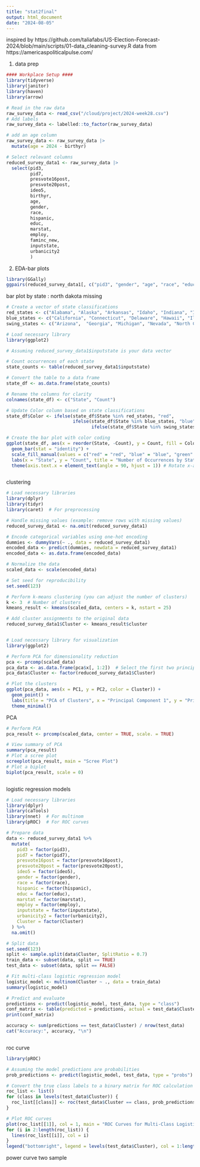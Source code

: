```yaml
---
title: "stat2final"
output: html_document
date: "2024-08-05"
---
```

inspired by https://github.com/taliafabs/US-Election-Forecast-2024/blob/main/scripts/01-data_cleaning-survey.R
data from https://americaspoliticalpulse.com/

1. data prep
```r
#### Workplace Setup ####
library(tidyverse)
library(janitor)
library(haven)
library(arrow)

# Read in the raw data
raw_survey_data <- read_csv("/cloud/project/2024-week28.csv")
# Add labels
raw_survey_data <- labelled::to_factor(raw_survey_data)

# add an age column
raw_survey_data <- raw_survey_data |>
  mutate(age = 2024 - birthyr)

# Select relevant columns
reduced_survey_data1 <- raw_survey_data |>
  select(pid3,
         pid7,
         presvote16post,
         presvote20post,
         ideo5,
         birthyr,
         age,
         gender,
         race,
         hispanic,
         educ,
         marstat,
         employ, 
         faminc_new,
         inputstate,
         urbanicity2
         )

```


2. EDA-bar plots

```r
library(GGally)
ggpairs(reduced_survey_data1[, c("pid3", "gender", "age", "race", "educ", "employ", "urbanicity2")])
```
bar plot by state : north dakota missing

```r
# Create a vector of state classifications
red_states <- c("Alabama", "Alaska", "Arkansas", "Idaho", "Indiana", "Iowa", "Kansas", "Kentucky", "Louisiana", "Mississippi", "Missouri", "Montana", "Nebraska", "North Dakota", "Oklahoma", "South Carolina", "South Dakota", "Tennessee", "Texas", "Utah", "West Virginia", "Wyoming","Florida", "Ohio")
blue_states <- c("California", "Connecticut", "Delaware", "Hawaii", "Illinois", "Maine", "Maryland", "Massachusetts", "Minnesota", "New Jersey", "New Mexico", "New York", "Oregon", "Rhode Island", "Vermont", "Virginia", "Washington","Colorado", "New Hampshire","District of Columbia")
swing_states <- c("Arizona",  "Georgia", "Michigan", "Nevada", "North Carolina", "Pennsylvania", "Wisconsin")

# Load necessary library
library(ggplot2)

# Assuming reduced_survey_data1$inputstate is your data vector

# Count occurrences of each state
state_counts <- table(reduced_survey_data1$inputstate)

# Convert the table to a data frame
state_df <- as.data.frame(state_counts)

# Rename the columns for clarity
colnames(state_df) <- c("State", "Count")

# Update Color column based on state classifications
state_df$Color <- ifelse(state_df$State %in% red_states, "red",
                         ifelse(state_df$State %in% blue_states, "blue",
                                ifelse(state_df$State %in% swing_states, "green", "grey")))

# Create the bar plot with color coding
ggplot(state_df, aes(x = reorder(State, -Count), y = Count, fill = Color)) +
  geom_bar(stat = "identity") +
  scale_fill_manual(values = c("red" = "red", "blue" = "blue", "green" = "green", "grey" = "grey")) +
  labs(x = "State", y = "Count", title = "Number of Occurrences by State") +
  theme(axis.text.x = element_text(angle = 90, hjust = 1)) # Rotate x-axis labels for better readability



```
clustering

```r
# Load necessary libraries
library(dplyr)
library(tidyr)
library(caret)  # For preprocessing

# Handle missing values (example: remove rows with missing values)
reduced_survey_data1 <- na.omit(reduced_survey_data1)

# Encode categorical variables using one-hot encoding
dummies <- dummyVars(~ ., data = reduced_survey_data1)
encoded_data <- predict(dummies, newdata = reduced_survey_data1)
encoded_data <- as.data.frame(encoded_data)

# Normalize the data
scaled_data <- scale(encoded_data)

# Set seed for reproducibility
set.seed(123)

# Perform k-means clustering (you can adjust the number of clusters)
k <- 3  # Number of clusters
kmeans_result <- kmeans(scaled_data, centers = k, nstart = 25)

# Add cluster assignments to the original data
reduced_survey_data1$Cluster <- kmeans_result$cluster


# Load necessary library for visualization
library(ggplot2)

# Perform PCA for dimensionality reduction
pca <- prcomp(scaled_data)
pca_data <- as.data.frame(pca$x[, 1:2])  # Select the first two principal components
pca_data$Cluster <- factor(reduced_survey_data1$Cluster)

# Plot the clusters
ggplot(pca_data, aes(x = PC1, y = PC2, color = Cluster)) +
  geom_point() +
  labs(title = "PCA of Clusters", x = "Principal Component 1", y = "Principal Component 2") +
  theme_minimal()

```



PCA

```r
# Perform PCA
pca_result <- prcomp(scaled_data, center = TRUE, scale. = TRUE)

# View summary of PCA
summary(pca_result)
# Plot a scree plot
screeplot(pca_result, main = "Scree Plot")
# Plot a biplot
biplot(pca_result, scale = 0)



```




logistic regression models


```r
# Load necessary libraries
library(dplyr)
library(caTools)
library(nnet)  # For multinom
library(pROC)  # For ROC curves

# Prepare data
data <- reduced_survey_data1 %>%
  mutate(
    pid3 = factor(pid3),
    pid7 = factor(pid7),
    presvote16post = factor(presvote16post),
    presvote20post = factor(presvote20post),
    ideo5 = factor(ideo5),
    gender = factor(gender),
    race = factor(race),
    hispanic = factor(hispanic),
    educ = factor(educ),
    marstat = factor(marstat),
    employ = factor(employ),
    inputstate = factor(inputstate),
    urbanicity2 = factor(urbanicity2),
    Cluster = factor(Cluster)
  ) %>%
  na.omit()

# Split data
set.seed(123)
split <- sample.split(data$Cluster, SplitRatio = 0.7)
train_data <- subset(data, split == TRUE)
test_data <- subset(data, split == FALSE)

# Fit multi-class logistic regression model
logistic_model <- multinom(Cluster ~ ., data = train_data)
summary(logistic_model)

# Predict and evaluate
predictions <- predict(logistic_model, test_data, type = "class")
conf_matrix <- table(predicted = predictions, actual = test_data$Cluster)
print(conf_matrix)

accuracy <- sum(predictions == test_data$Cluster) / nrow(test_data)
cat("Accuracy:", accuracy, "\n")



```
roc curve
```r
library(pROC)

# Assuming the model predictions are probabilities
prob_predictions <- predict(logistic_model, test_data, type = "probs")

# Convert the true class labels to a binary matrix for ROC calculation
roc_list <- list()
for (class in levels(test_data$Cluster)) {
  roc_list[[class]] <- roc(test_data$Cluster == class, prob_predictions[, class])
}

# Plot ROC curves
plot(roc_list[[1]], col = 1, main = "ROC Curves for Multi-Class Logistic Regression")
for (i in 2:length(roc_list)) {
  lines(roc_list[[i]], col = i)
}
legend("bottomright", legend = levels(test_data$Cluster), col = 1:length(roc_list), lty = 1)

```

power curve two sample